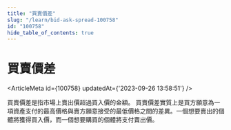 ```yaml
---
title: "買賣價差"
slug: "/learn/bid-ask-spread-100758"
id: "100758"
hide_table_of_contents: true
---
```



# 買賣價差

<ArticleMeta id={100758} updatedAt={'2023-09-26 13:58:51'} />
<div className='border-solid border-b border-t-0 my-4 border-[var(--ifm-color-gray-300)]' />

買賣價差是指市場上賣出價超過買入價的金額。 買賣價差實質上是買方願意為一項資產支付的最高價格與賣方願意接受的最低價格之間的差異。一個想要賣出的個體將獲得買入價，而一個想要購買的個體將支付賣出價。
